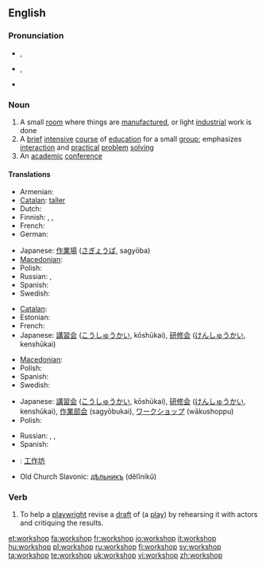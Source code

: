 {{was wotd|2007|December|24}}
==English==

===Pronunciation===
* {{a|RP}} {{IPA|/ˈwɜːk.ʃɒp/}}, {{SAMPA|/"w3:k.SQp/}}
* {{a|US}} {{IPA|/ˈwɝːk.ʃɑːp/}}, {{SAMPA|/"w3`k.SA:p/}}
* {{audio|en-us-workshop.ogg|Audio (US)}}

===Noun===
{{en-noun|sg=[[work]][[shop]]}}

# A small [[room]] where things are [[manufacture]]d, or light [[industrial]] work is done
# A [[brief]] [[intensive]] [[course]] of [[education]] for a small [[group]]; emphasizes [[interaction]] and [[practical]] [[problem]] [[solving]]
# An [[academic]] [[conference]]

====Translations====
{{trans-top|a small room where things are manufactured, or light industrial work is done}}
* Armenian: {{t-|hy|արհեստանոց|tr=arhestanoc’|sc=Armn|xs=Armenian}}
* [[Catalan]]: [[taller]] {{m}}
* Dutch: {{t+|nl|atelier|n}}
* Finnish: {{t-|fi|työpaja}}, {{t-|fi|verstas}}, {{t+|fi|paja}}
* French: {{t+|fr|atelier|m}}
* German: {{t+|de|Werkstatt|f}}
{{trans-mid}}
* Japanese: [[作業場]] ([[さぎょうば]], sagyōba)
* [[Macedonian]]: {{t|mk|работилница|f|tr=rabotílnica|sc=Cyrl|xs=Macedonian}}
* Polish: {{t|pl|warsztat|m}}
* Russian: {{t+|ru|мастерская|f|sc=Cyrl}}, {{t+|ru|цех|m|sc=Cyrl}}
* Spanish: {{t+|es|taller|m}}
* Swedish: {{t-|sv|verkstad|c}}
{{trans-bottom}}

{{trans-top|a brief intensive course of education for a small group}}
* [[Catalan]]: {{t-|ca|taller|m}}
* Estonian: {{t-|et|õpituba}}
* French: {{t+|fr|atelier|m}}
* Japanese: [[講習会]] ([[こうしゅうかい]], kōshūkai), [[研修会]] ([[けんしゅうかい]], kenshūkai)
{{trans-mid}}
* [[Macedonian]]: {{t|mk|работилница|f|tr=rabotílnica|sc=Cyrl|xs=Macedonian}}
* Polish: {{t|pl|warsztaty|pl}}
* Spanish: {{t+|es|taller|m}}
* Swedish: {{t+|sv|workshop|c}}
{{trans-bottom}}

{{trans-top|an academic conference}}
* Japanese: [[講習会]] ([[こうしゅうかい]], kōshūkai), [[研修会]] ([[けんしゅうかい]], kenshūkai), [[作業部会]] (sagyōbukai), [[ワークショップ]] (wākushoppu)
* Polish: {{t|pl|warsztaty akademickie|pl}}
{{trans-mid}}
* Russian: {{t+|ru|секция|f|sc=Cyrl}}, {{t+|ru|семинар|m|sc=Cyrl}}, {{t+|ru|симпозиум|m|sc=Cyrl}}
* Spanish: {{t+|es|taller|m}}
{{trans-bottom}}

{{checktrans-top}}
* {{ttbc|Chinese}}: [[工作坊]]
{{checktrans-mid}}
* Old Church Slavonic: [[дѣльникъ]] (dělĭnikŭ) {{m}}
{{checktrans-bottom}}

===Verb===
{{en-verb|workshops|workshopping|workshopped}}

# {{transitive}} To help a [[playwright]] revise a [[draft]] of (a [[play]]) by rehearsing it with actors and critiquing the results.

[[et:workshop]]
[[fa:workshop]]
[[fr:workshop]]
[[io:workshop]]
[[it:workshop]]
[[hu:workshop]]
[[pl:workshop]]
[[ru:workshop]]
[[fi:workshop]]
[[sv:workshop]]
[[ta:workshop]]
[[te:workshop]]
[[uk:workshop]]
[[vi:workshop]]
[[zh:workshop]]